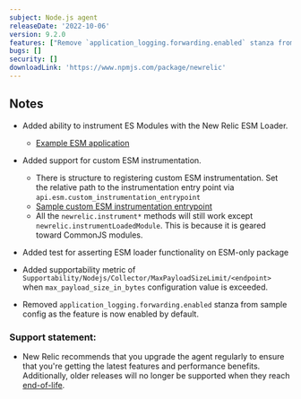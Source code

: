 ```yaml
---
subject: Node.js agent
releaseDate: '2022-10-06'
version: 9.2.0
features: ["Remove `application_logging.forwarding.enabled` stanza from sample config as the feature is now enabled by default.","Add ability to instrument ES Modules with the New Relic ESM Loader.","Add support for custom ESM instrumentation.","Add supportability metric."]
bugs: []
security: []
downloadLink: 'https://www.npmjs.com/package/newrelic'
---
```


## Notes

* Added ability to instrument ES Modules with the New Relic ESM Loader.
  * [Example ESM application](https://github.com/newrelic/newrelic-node-examples/tree/main/esm-app)

* Added support for custom ESM instrumentation.
  * There is structure to registering custom ESM instrumentation.  Set the relative path to the instrumentation entry point via `api.esm.custom_instrumentation_entrypoint`
  * [Sample custom ESM instrumentation entrypoint](https://github.com/newrelic/newrelic-node-examples/blob/main/esm-app/custom-instrumentation/index.js)
  * All the `newrelic.instrument*` methods will still work except `newrelic.instrumentLoadedModule`.  This is because it is geared toward CommonJS modules.

* Added test for asserting ESM loader functionality on ESM-only package

* Added supportability metric of `Supportability/Nodejs/Collector/MaxPayloadSizeLimit/<endpoint>` when `max_payload_size_in_bytes` configuration value is exceeded.

* Removed `application_logging.forwarding.enabled` stanza from sample config as the feature is now enabled by default.

### Support statement:

* New Relic recommends that you upgrade the agent regularly to ensure that you're getting the latest features and performance benefits. Additionally, older releases will no longer be supported when they reach [end-of-life](/docs/using-new-relic/cross-product-functions/install-configure/notification-changes-new-relic-saas-features-distributed-software).
